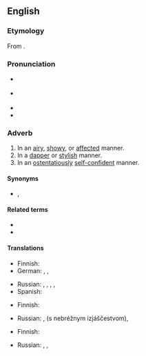 ==English==
{{was wotd|2010|August|11}}

===Etymology===
From {{suffix|en|jaunty|ly}}.

===Pronunciation===
* {{a|UK}} {{IPA|/ˈdʒɔːn.tɪ.li/|lang=en}}
* {{a|US}} {{IPA|/ˈdʒɑn.tɪ.li/|/ˈdʒɔn.tɪ.li/|lang=en}}
* {{audio|en-us-jauntily.ogg|Audio (US)|lang=en}}
* {{audio|en-au-jauntily.ogg|Audio (AU)|lang=en}}

===Adverb===
{{en-adv}}

# In an [[airy]], [[showy]], or [[affected]] manner.
# In a [[dapper]] or [[stylish]] manner.
# In an [[ostentatiously]] [[self-confident]] manner.

====Synonyms====
* {{sense|in a dapper or stylish manner}} {{l|en|rakishly}}, {{l|en|stylishly}}

====Related terms====
* {{l|en|jaunt}}
* {{l|en|jaunty}}

====Translations====
{{trans-top|in an airy, showy, or affected manner}}
* Finnish: {{t+|fi|leuhkasti}}
* German: {{t+|de|unbeschwert}}, {{t+|de|munter}}, {{t+|de|fröhlich}}
{{trans-mid}}
* Russian: {{t+|ru|ве́село}}, {{t+|ru|беспе́чно}}, {{t+|ru|легкомы́сленно|tr=lexkomýslenno}}, {{t+|ru|небре́жно}}, {{t+|ru|манерно}}
* Spanish: {{t+|es|animadamente}}
{{trans-bottom}}

{{trans-top|in a dapper or stylish manner}}
* Finnish: {{t+|fi|leuhkasti}}
{{trans-mid}}
* Russian: {{t+|ru|небре́жно}}, {{l|ru|с}} {{l|ru|небрежный|небрежным}} {{l|ru|изящество|изяществом}} (s nebréžnym izjáščestvom), {{t|ru|щёгольски}}
{{trans-bottom}}

{{trans-top|in an ostentatiously self-confident manner}}
* Finnish: {{t+|fi|leuhkasti}}
{{trans-mid}}
* Russian: {{t+|ru|небре́жно}}, {{t+|ru|самоуверенно}}, {{t+|ru|развязно}}
{{trans-bottom}}